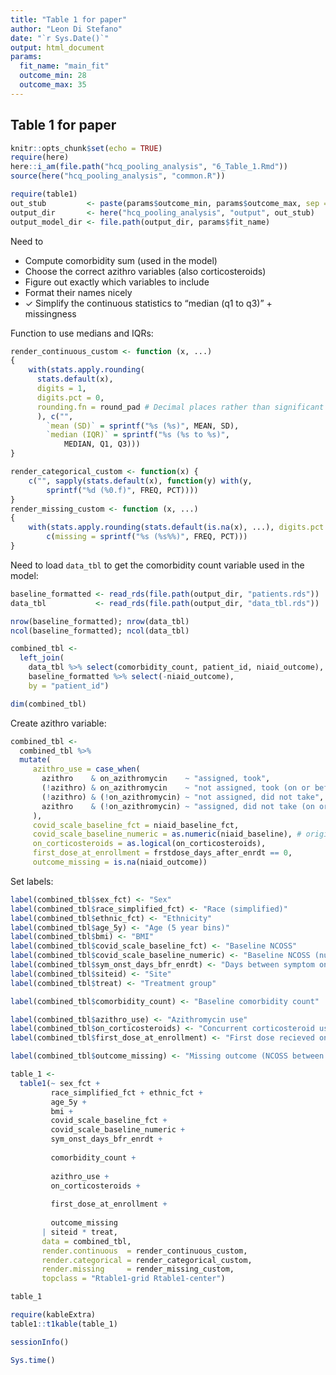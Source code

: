 ```yaml
---
title: "Table 1 for paper"
author: "Leon Di Stefano"
date: "`r Sys.Date()`"
output: html_document
params:
  fit_name: "main_fit"
  outcome_min: 28
  outcome_max: 35
---
```


## Table 1 for paper

```r
knitr::opts_chunk$set(echo = TRUE)
require(here)
here::i_am(file.path("hcq_pooling_analysis", "6_Table_1.Rmd"))
source(here("hcq_pooling_analysis", "common.R"))

require(table1)
out_stub         <- paste(params$outcome_min, params$outcome_max, sep = '-')
output_dir       <- here("hcq_pooling_analysis", "output", out_stub)
output_model_dir <- file.path(output_dir, params$fit_name)
```

Need to

-   Compute comorbidity sum (used in the model)
-   Choose the correct azithro variables (also corticosteroids)
-   Figure out exactly which variables to include
-   Format their names nicely
-   ✓ Simplify the continuous statistics to "median (q1 to q3)" + missingness

Function to use medians and IQRs:

```r
render_continuous_custom <- function (x, ...) 
{
    with(stats.apply.rounding(
      stats.default(x), 
      digits = 1, 
      digits.pct = 0, 
      rounding.fn = round_pad # Decimal places rather than significant digits
      ), c("", 
        `mean (SD)` = sprintf("%s (%s)", MEAN, SD), 
        `median (IQR)` = sprintf("%s (%s to %s)", 
            MEDIAN, Q1, Q3)))
}

render_categorical_custom <- function(x) {
    c("", sapply(stats.default(x), function(y) with(y,
        sprintf("%d (%0.f)", FREQ, PCT))))
}
render_missing_custom <- function (x, ...) 
{
    with(stats.apply.rounding(stats.default(is.na(x), ...), digits.pct = 0, rounding.fn = round_pad)$Yes, 
        c(missing = sprintf("%s (%s%%)", FREQ, PCT)))
}
```

Need to load `data_tbl` to get the comorbidity count variable used in the model:

```r
baseline_formatted <- read_rds(file.path(output_dir, "patients.rds"))
data_tbl           <- read_rds(file.path(output_dir, "data_tbl.rds"))
```

```r
nrow(baseline_formatted); nrow(data_tbl)
ncol(baseline_formatted); ncol(data_tbl)
```

```r
combined_tbl <- 
  left_join(
    data_tbl %>% select(comorbidity_count, patient_id, niaid_outcome),
    baseline_formatted %>% select(-niaid_outcome),
    by = "patient_id")

dim(combined_tbl)
```

Create azithro variable:

```r
combined_tbl <-
  combined_tbl %>% 
  mutate(
     azithro_use = case_when(
       azithro    & on_azithromycin    ~ "assigned, took",
       (!azithro) & on_azithromycin    ~ "not assigned, took (on or before d28)",
       (!azithro) & (!on_azithromycin) ~ "not assigned, did not take",
       azithro    & (!on_azithromycin) ~ "assigned, did not take (on or before d28)",
     ),
     covid_scale_baseline_fct = niaid_baseline_fct,
     covid_scale_baseline_numeric = as.numeric(niaid_baseline), # original Stata encoding is correct
     on_corticosteroids = as.logical(on_corticosteroids),
     first_dose_at_enrollment = frstdose_days_after_enrdt == 0,
     outcome_missing = is.na(niaid_outcome))
```

Set labels:

```r
label(combined_tbl$sex_fct) <- "Sex"
label(combined_tbl$race_simplified_fct) <- "Race (simplified)"
label(combined_tbl$ethnic_fct) <- "Ethnicity"
label(combined_tbl$age_5y) <- "Age (5 year bins)"
label(combined_tbl$bmi) <- "BMI"
label(combined_tbl$covid_scale_baseline_fct) <- "Baseline NCOSS"
label(combined_tbl$covid_scale_baseline_numeric) <- "Baseline NCOSS (numeric)"
label(combined_tbl$sym_onst_days_bfr_enrdt) <- "Days between symptom onset and enrollment"
label(combined_tbl$siteid) <- "Site"
label(combined_tbl$treat) <- "Treatment group"

label(combined_tbl$comorbidity_count) <- "Baseline comorbidity count"

label(combined_tbl$azithro_use) <- "Azithromycin use"
label(combined_tbl$on_corticosteroids) <- "Concurrent corticosteroid use (on or before d28)"
label(combined_tbl$first_dose_at_enrollment) <- "First dose recieved on day of enrollment"

label(combined_tbl$outcome_missing) <- "Missing outcome (NCOSS between d28-d35)"
```


```r
table_1 <-
  table1(~ sex_fct + 
         race_simplified_fct + ethnic_fct + 
         age_5y +
         bmi +
         covid_scale_baseline_fct +
         covid_scale_baseline_numeric +
         sym_onst_days_bfr_enrdt +
           
         comorbidity_count +
         
         azithro_use +
         on_corticosteroids +
           
         first_dose_at_enrollment +
         
         outcome_missing
       | siteid * treat, 
       data = combined_tbl,
       render.continuous  = render_continuous_custom,
       render.categorical = render_categorical_custom,
       render.missing     = render_missing_custom,
       topclass = "Rtable1-grid Rtable1-center")

table_1
```

```r
require(kableExtra)
table1::t1kable(table_1)
```










```r
sessionInfo()
```



```r
Sys.time()
```

